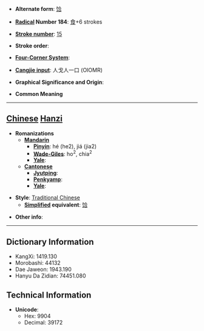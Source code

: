 * '''Alternate form''': [[饸]]

* '''[[Wiktionary:Chinese radical index| Radical]] Number 184''': [[Wiktionary:Chinese radical index 食|食]]+6 strokes

* '''[[Wiktionary:Chinese total strokes index|Stroke number]]''': [[Wiktionary:Chinese total strokes index 15|15]]

* '''Stroke order''': 

* '''[[Wiktionary:Chinese four corner index|Four-Corner System]]''': 

* '''[[Wiktionary:Chinese Cangjie index|Cangjie input]]''': 人戈人一口 (OIOMR)

* '''Graphical Significance and Origin''': 

* '''Common Meaning'''

----

== [[Chinese]] [[Hanzi]] ==

* '''Romanizations'''
** '''[[Mandarin]]'''
*** '''[[Pinyin]]''': hé (he2), jiá (jia2)
*** '''[[Wade-Giles]]''': ho<sup>2</sup>, chia<sup>2</sup>
*** '''[[Yale]]''': 
** '''[[Cantonese]]'''
*** '''[[Jyutping]]''':
*** '''[[Penkyamp]]''': 
*** '''[[Yale]]''': 

* '''Style''': [[Traditional Chinese]] 
** '''[[Simplified Chinese|Simplified]] equivalent''': [[饸]]

* '''Other info''': 

----

== Dictionary Information ==

* KangXi: 1419.130
* Morobashi: 44132
* Dae Jaweon: 1943.190
* Hanyu Da Zidian: 74451.080

== Technical Information ==

* '''Unicode''':
** Hex: 9904
** Decimal: 39172